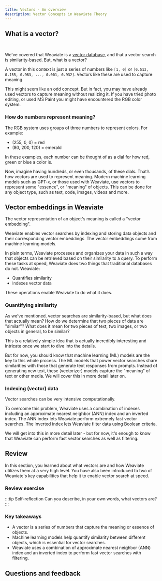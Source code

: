 ```yaml
---
title: Vectors - An overview
description: Vector Concepts in Weaviate Theory
---
```


## <i class="fa-solid fa-square-chevron-right"></i> What is a vector?


<ReactPlayer className="react-player" url='https://youtu.be/iFUeV3aYynI' controls='true' />
<br/>

We've covered that Weaviate is a [vector database](https://weaviate.io/blog/what-is-a-vector-database), and that a vector search is similarity-based. But, what is a vector?

A vector in this context is just a series of numbers like `[1, 0]` or `[0.513, 0.155, 0.983, ..., 0.001, 0.932]`. Vectors like these are used to capture meaning.

This might seem like an odd concept. But in fact, you may have already used vectors to capture meaning without realizing it. If you have tried photo editing, or used MS Paint you might have encountered the RGB color system.

### <i class="fa-solid fa-chalkboard"></i> How do numbers represent meaning?

The RGB system uses groups of three numbers to represent colors. For example:

- (255, 0, 0) = red
- (80, 200, 120) = emerald

In these examples, each number can be thought of as a dial for how red, green or blue a color is.

Now, imagine having hundreds, or even thousands, of these dials. That’s how vectors are used to represent meaning. Modern machine learning models such as GPT-x, or those used with Weaviate, use vectors to represent some "essence", or "meaning" of objects. This can be done for any object type, such as text, code, images, videos and more.

## <i class="fa-solid fa-square-chevron-right"></i> Vector embeddings in Weaviate

<!-- <img src={imageUrl} alt="Image alt" width="75%"/> -->

The vector representation of an object's meaning is called a "vector embedding".

Weaviate enables vector searches by indexing and storing data objects and their corresponding vector embeddings. The vector embeddings come from machine learning models.

In plain terms, Weaviate processes and organizes your data in such a way that objects can be retrieved based on their similarity to a query. To perform these tasks at speed, Weaviate does two things that traditional databases do not. Weaviate:

- Quantifies similarity
- Indexes vector data

These operations enable Weaviate to do what it does.

### <i class="fa-solid fa-chalkboard"></i> Quantifying similarity

As we've mentioned, vector searches are similarity-based, but what does that actually mean? How do we determine that two pieces of data are "similar"? What does it mean for two pieces of text, two images, or two objects in general, to be similar?

This is a relatively simple idea that is actually incredibly interesting and intricate once we start to dive into the details.

But for now, you should know that machine learning (ML) models are the key to this whole process. The ML models that power vector searches share similarities with those that generate text responses from prompts. Instead of generating new text, these (vectorizer) models capture the "meaning" of text or other media. We will cover this in more detail later on.

### <i class="fa-solid fa-chalkboard"></i> Indexing (vector) data

Vector searches can be very intensive computationally.

To overcome this problem, Weaviate uses a combination of indexes including an approximate nearest neighbor (ANN) index and an inverted index. The ANN index lets Weaviate perform extremely fast vector searches. The inverted index lets Weaviate filter data using Boolean criteria.

We will get into this in more detail later - but for now, it's enough to know that Weaviate can perform fast vector searches as well as filtering.

## <i class="fa-solid fa-square-chevron-right"></i> Review

In this section, you learned about what vectors are and how Weaviate utilizes them at a very high level. You have also been introduced to two of Weaviate's key capabilities that help it to enable vector search at speed.

### <i class="fa-solid fa-pen-to-square"></i> Review exercise

:::tip Self-reflection
Can you describe, in your own words, what vectors are?
:::

<Quiz questions={howWeaviateWorks} />

### <i class="fa-solid fa-lightbulb-on"></i> Key takeaways

- A vector is a series of numbers that capture the meaning or essence of objects.
- Machine learning models help quantify similarity between different objects, which is essential for vector searches.
- Weaviate uses a combination of approximate nearest neighbor (ANN) index and an inverted index to perform fast vector searches with filtering.

## Questions and feedback


<DocsFeedback/>

